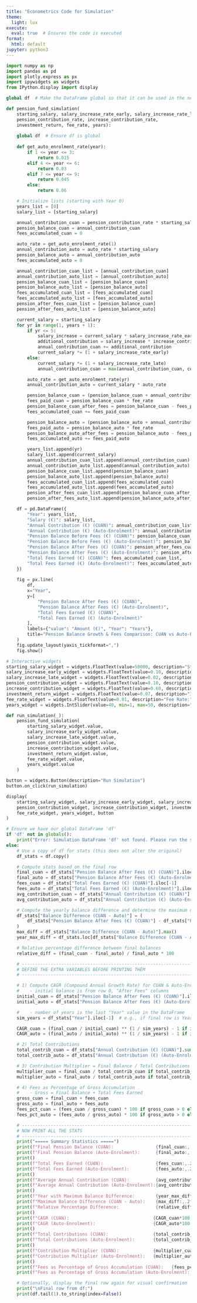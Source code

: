 ```yaml
---
title: "Econometrics Code for Simulation"
theme:
  light: lux
execute:
  eval: true  # Ensures the code is executed
format:
  html: default
jupyter: python3
---
```



```python
import numpy as np
import pandas as pd
import plotly.express as px
import ipywidgets as widgets
from IPython.display import display

global df  # Make the DataFrame global so that it can be used in the next code cell

def pension_fund_simulation(
    starting_salary, salary_increase_rate_early, salary_increase_rate_late,
    pension_contribution_rate, increase_contribution_rate,
    investment_return, fee_rate, years):
    
    global df  # Ensure df is global
    
    def get_auto_enrolment_rate(year):
        if 1 <= year <= 3:
            return 0.015
        elif 4 <= year <= 6:
            return 0.03
        elif 7 <= year <= 9:
            return 0.045
        else:
            return 0.06

    # Initialize lists (starting with Year 0)
    years_list = [0]
    salary_list = [starting_salary]

    annual_contribution_cuan = pension_contribution_rate * starting_salary
    pension_balance_cuan = annual_contribution_cuan
    fees_accumulated_cuan = 0

    auto_rate = get_auto_enrolment_rate(1)
    annual_contribution_auto = auto_rate * starting_salary
    pension_balance_auto = annual_contribution_auto
    fees_accumulated_auto = 0

    annual_contribution_cuan_list = [annual_contribution_cuan]
    annual_contribution_auto_list = [annual_contribution_auto]
    pension_balance_cuan_list = [pension_balance_cuan]
    pension_balance_auto_list = [pension_balance_auto]
    fees_accumulated_cuan_list = [fees_accumulated_cuan]
    fees_accumulated_auto_list = [fees_accumulated_auto]
    pension_after_fees_cuan_list = [pension_balance_cuan]
    pension_after_fees_auto_list = [pension_balance_auto]

    current_salary = starting_salary
    for yr in range(1, years + 1):
        if yr <= 5:
            salary_increase = current_salary * salary_increase_rate_early
            additional_contribution = salary_increase * increase_contribution_rate
            annual_contribution_cuan += additional_contribution
            current_salary *= (1 + salary_increase_rate_early)
        else:
            current_salary *= (1 + salary_increase_rate_late)
            annual_contribution_cuan = max(annual_contribution_cuan, current_salary * pension_contribution_rate)

        auto_rate = get_auto_enrolment_rate(yr)
        annual_contribution_auto = current_salary * auto_rate

        pension_balance_cuan = (pension_balance_cuan + annual_contribution_cuan) * (1 + investment_return)
        fees_paid_cuan = pension_balance_cuan * fee_rate
        pension_balance_cuan_after_fees = pension_balance_cuan - fees_paid_cuan
        fees_accumulated_cuan += fees_paid_cuan

        pension_balance_auto = (pension_balance_auto + annual_contribution_auto) * (1 + investment_return)
        fees_paid_auto = pension_balance_auto * fee_rate
        pension_balance_auto_after_fees = pension_balance_auto - fees_paid_auto
        fees_accumulated_auto += fees_paid_auto

        years_list.append(yr)
        salary_list.append(current_salary)
        annual_contribution_cuan_list.append(annual_contribution_cuan)
        annual_contribution_auto_list.append(annual_contribution_auto)
        pension_balance_cuan_list.append(pension_balance_cuan)
        pension_balance_auto_list.append(pension_balance_auto)
        fees_accumulated_cuan_list.append(fees_accumulated_cuan)
        fees_accumulated_auto_list.append(fees_accumulated_auto)
        pension_after_fees_cuan_list.append(pension_balance_cuan_after_fees)
        pension_after_fees_auto_list.append(pension_balance_auto_after_fees)

    df = pd.DataFrame({
        "Year": years_list,
        "Salary (€)": salary_list,
        "Annual Contribution (€) (CUAN)": annual_contribution_cuan_list,
        "Annual Contribution (€) (Auto-Enrolment)": annual_contribution_auto_list,
        "Pension Balance Before Fees (€) (CUAN)": pension_balance_cuan_list,
        "Pension Balance Before Fees (€) (Auto-Enrolment)": pension_balance_auto_list,
        "Pension Balance After Fees (€) (CUAN)": pension_after_fees_cuan_list,
        "Pension Balance After Fees (€) (Auto-Enrolment)": pension_after_fees_auto_list,
        "Total Fees Earned (€) (CUAN)": fees_accumulated_cuan_list,
        "Total Fees Earned (€) (Auto-Enrolment)": fees_accumulated_auto_list
    })
    
    fig = px.line(
        df,
        x="Year",
        y=[
            "Pension Balance After Fees (€) (CUAN)",
            "Pension Balance After Fees (€) (Auto-Enrolment)",
            "Total Fees Earned (€) (CUAN)",
            "Total Fees Earned (€) (Auto-Enrolment)"
        ],
        labels={"value": "Amount (€)", "Year": "Years"},
        title="Pension Balance Growth & Fees Comparison: CUAN vs Auto-Enrolment"
    )
    fig.update_layout(yaxis_tickformat=",")
    fig.show()

# Interactive widgets
starting_salary_widget = widgets.FloatText(value=50000, description="Starting Salary (€):")
salary_increase_early_widget = widgets.FloatText(value=0.10, description="Early Increase Rate:")
salary_increase_late_widget = widgets.FloatText(value=0.02, description="Late Increase Rate:")
pension_contribution_widget = widgets.FloatText(value=0.10, description="Pension Contribution Rate:")
increase_contribution_widget = widgets.FloatText(value=0.60, description="% Salary Increase to Pension:")
investment_return_widget = widgets.FloatText(value=0.07, description="Investment Return:")
fee_rate_widget = widgets.FloatText(value=0.01, description="Fee Rate:")
years_widget = widgets.IntSlider(value=40, min=1, max=50, description="Years:")

def run_simulation(_):
    pension_fund_simulation(
        starting_salary_widget.value,
        salary_increase_early_widget.value,
        salary_increase_late_widget.value,
        pension_contribution_widget.value,
        increase_contribution_widget.value,
        investment_return_widget.value,
        fee_rate_widget.value,
        years_widget.value
    )

button = widgets.Button(description="Run Simulation")
button.on_click(run_simulation)

display(
    starting_salary_widget, salary_increase_early_widget, salary_increase_late_widget,
    pension_contribution_widget, increase_contribution_widget, investment_return_widget,
    fee_rate_widget, years_widget, button
)
```

```python
# Ensure we have our global DataFrame 'df'
if 'df' not in globals():
    print("Error: Simulation DataFrame 'df' not found. Please run the simulation cell first.")
else:
    # Use a copy of df for stats (this does not alter the original)
    df_stats = df.copy()

    # Compute stats based on the final row
    final_cuan = df_stats["Pension Balance After Fees (€) (CUAN)"].iloc[-1]
    final_auto = df_stats["Pension Balance After Fees (€) (Auto-Enrolment)"].iloc[-1]
    fees_cuan = df_stats["Total Fees Earned (€) (CUAN)"].iloc[-1]
    fees_auto = df_stats["Total Fees Earned (€) (Auto-Enrolment)"].iloc[-1]
    avg_contribution_cuan = df_stats["Annual Contribution (€) (CUAN)"].mean()
    avg_contribution_auto = df_stats["Annual Contribution (€) (Auto-Enrolment)"].mean()

    # Compute the yearly balance difference and determine the maximum difference and corresponding year
    df_stats["Balance Difference (CUAN - Auto)"] = (
        df_stats["Pension Balance After Fees (€) (CUAN)"] - df_stats["Pension Balance After Fees (€) (Auto-Enrolment)"]
    )
    max_diff = df_stats["Balance Difference (CUAN - Auto)"].max()
    year_max_diff = df_stats.loc[df_stats["Balance Difference (CUAN - Auto)"].idxmax(), "Year"]

    # Relative percentage difference between final balances
    relative_diff = (final_cuan - final_auto) / final_auto * 100

    # -------------------------------------------------------------------
    # DEFINE THE EXTRA VARIABLES BEFORE PRINTING THEM
    # -------------------------------------------------------------------

    # 1) Compute CAGR (Compound Annual Growth Rate) for CUAN & Auto-Enrolment
    #    - initial balance is from row 0, "After Fees" columns
    initial_cuan = df_stats["Pension Balance After Fees (€) (CUAN)"].iloc[0]
    initial_auto = df_stats["Pension Balance After Fees (€) (Auto-Enrolment)"].iloc[0]

    #    - number of years is the last "Year" value in the DataFrame
    sim_years = df_stats["Year"].iloc[-1]  # e.g., if final row is Year 45, sim_years = 45

    CAGR_cuan = (final_cuan / initial_cuan) ** (1 / sim_years) - 1 if initial_cuan > 0 else 0
    CAGR_auto = (final_auto / initial_auto) ** (1 / sim_years) - 1 if initial_auto > 0 else 0

    # 2) Total Contributions
    total_contrib_cuan = df_stats["Annual Contribution (€) (CUAN)"].sum()
    total_contrib_auto = df_stats["Annual Contribution (€) (Auto-Enrolment)"].sum()

    # 3) Contribution Multiplier = Final Balance / Total Contributions
    multiplier_cuan = final_cuan / total_contrib_cuan if total_contrib_cuan > 0 else 0
    multiplier_auto = final_auto / total_contrib_auto if total_contrib_auto > 0 else 0

    # 4) Fees as Percentage of Gross Accumulation
    #    - Gross = Final Balance + Total Fees Earned
    gross_cuan = final_cuan + fees_cuan
    gross_auto = final_auto + fees_auto
    fees_pct_cuan = (fees_cuan / gross_cuan) * 100 if gross_cuan > 0 else 0
    fees_pct_auto = (fees_auto / gross_auto) * 100 if gross_auto > 0 else 0

    # -------------------------------------------------------------------
    # NOW PRINT ALL THE STATS
    # -------------------------------------------------------------------
    print("===== Summary Statistics =====")
    print(f"Final Pension Balance (CUAN):                {final_cuan:,.2f} €")
    print(f"Final Pension Balance (Auto-Enrolment):      {final_auto:,.2f} €")
    print()
    print(f"Total Fees Earned (CUAN):                    {fees_cuan:,.2f} €")
    print(f"Total Fees Earned (Auto-Enrolment):          {fees_auto:,.2f} €")
    print()
    print(f"Average Annual Contribution (CUAN):          {avg_contribution_cuan:,.2f} €")
    print(f"Average Annual Contribution (Auto-Enrolment):{avg_contribution_auto:,.2f} €")
    print()
    print(f"Year with Maximum Balance Difference:        {year_max_diff}")
    print(f"Maximum Balance Difference (CUAN - Auto):    {max_diff:,.2f} €")
    print(f"Relative Percentage Difference:              {relative_diff:.2f}%")
    print()
    print(f"CAGR (CUAN):                                {CAGR_cuan*100:.2f}% per year")
    print(f"CAGR (Auto-Enrolment):                      {CAGR_auto*100:.2f}% per year")
    print()
    print(f"Total Contributions (CUAN):                 {total_contrib_cuan:,.2f} €")
    print(f"Total Contributions (Auto-Enrolment):       {total_contrib_auto:,.2f} €")
    print()
    print(f"Contribution Multiplier (CUAN):             {multiplier_cuan:.2f}x")
    print(f"Contribution Multiplier (Auto-Enrolment):   {multiplier_auto:.2f}x")
    print()
    print(f"Fees as Percentage of Gross Accumulation (CUAN):   {fees_pct_cuan:.2f}%")
    print(f"Fees as Percentage of Gross Accumulation (Auto-Enrolment): {fees_pct_auto:.2f}%")

    # Optionally, display the final row again for visual confirmation
    print("\nFinal row from df:")
    print(df.tail(1).to_string(index=False))
```




